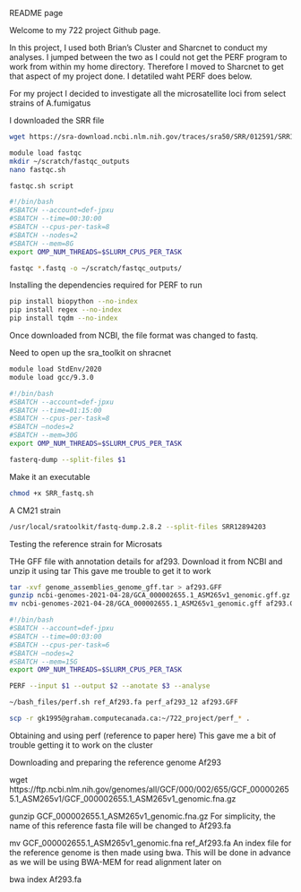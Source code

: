 README page






Welcome to my 722 project Github page.

In this project, I used both Brian's Cluster and Sharcnet to conduct my analyses. I jumped between the two as I could not get the PERF program to work from within my home directory. Therefore I moved to Sharcnet to get that aspect of my project done. I detatiled waht PERF does below.



For my project I decided to investigate all the microsatellite loci from select strains of A.fumigatus


I downloaded the SRR file 
```bash
wget https://sra-download.ncbi.nlm.nih.gov/traces/sra50/SRR/012591/SRR12894203
```





```bash
module load fastqc
mkdir ~/scratch/fastqc_outputs 
nano fastqc.sh
```
```bash
fastqc.sh script

#!/bin/bash
#SBATCH --account=def-jpxu
#SBATCH --time=00:30:00
#SBATCH --cpus-per-task=8
#SBATCH --nodes=2
#SBATCH --mem=8G
export OMP_NUM_THREADS=$SLURM_CPUS_PER_TASK

fastqc *.fastq -o ~/scratch/fastqc_outputs/

```




Installing the dependencies required for PERF to run
```bash
pip install biopython --no-index
pip install regex --no-index
pip install tqdm --no-index
```


Once downloaded from NCBI, the file format was changed to fastq.

Need to open up the sra_toolkit on shracnet
```bash
module load StdEnv/2020
module load gcc/9.3.0

```


```bash
#!/bin/bash
#SBATCH --account=def-jpxu
#SBATCH --time=01:15:00
#SBATCH --cpus-per-task=8
#SBATCH —nodes=2
#SBATCH --mem=30G
export OMP_NUM_THREADS=$SLURM_CPUS_PER_TASK

fasterq-dump --split-files $1
```

Make it an executable
```bash
chmod +x SRR_fastq.sh
```


A CM21 strain
```bash
/usr/local/sratoolkit/fastq-dump.2.8.2 --split-files SRR12894203
```


Testing the reference strain for Microsats




THe GFF file with annotation details for af293. Download it from NCBI and unzip it using tar
This gave me trouble to get it to work

```bash
tar -xvf genome_assemblies_genome_gff.tar > af293.GFF
gunzip ncbi-genomes-2021-04-28/GCA_000002655.1_ASM265v1_genomic.gff.gz
mv ncbi-genomes-2021-04-28/GCA_000002655.1_ASM265v1_genomic.gff af293.GFF
```

```bash
#!/bin/bash
#SBATCH --account=def-jpxu
#SBATCH --time=00:03:00
#SBATCH --cpus-per-task=6
#SBATCH —nodes=2
#SBATCH --mem=15G
export OMP_NUM_THREADS=$SLURM_CPUS_PER_TASK

PERF --input $1 --output $2 --anotate $3 --analyse 

```
```bash
~/bash_files/perf.sh ref_Af293.fa perf_af293_12 af293.GFF
```




```bash
scp -r gk1995@graham.computecanada.ca:~/722_project/perf_* .
```



Obtaining and using perf (reference to paper here)
This gave me a bit of trouble getting it to work on the cluster




Downloading and preparing the reference genome Af293

wget https://ftp.ncbi.nlm.nih.gov/genomes/all/GCF/000/002/655/GCF_000002655.1_ASM265v1/GCF_000002655.1_ASM265v1_genomic.fna.gz


gunzip GCF_000002655.1_ASM265v1_genomic.fna.gz
For simplicity, the name of this reference fasta file will be changed to Af293.fa

mv GCF_000002655.1_ASM265v1_genomic.fna ref_Af293.fa
An index file for the reference genome is then made using bwa. This will be done in advance as we will be using BWA-MEM for read alignment later on

bwa index Af293.fa

